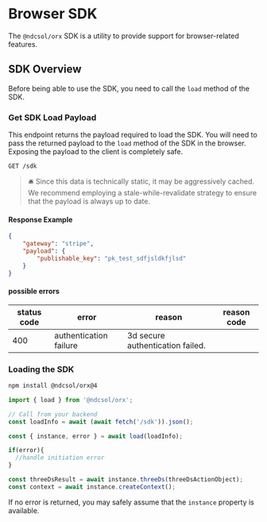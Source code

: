 # Browser SDK

The `@ndcsol/orx` SDK is a utility to provide support for browser-related features.  

## SDK Overview

Before being able to use the SDK, you need to call the `load` method of the SDK.  

### Get SDK Load Payload

This endpoint returns the payload required to load the SDK. You will need to pass the returned payload to the `load` method of the SDK in the browser. Exposing the payload to the client is completely safe. 


`GET /sdk`

> 🛎 Since this data is technically static, it may be aggressively cached. We recommend employing a stale-while-revalidate strategy to ensure that the payload is always up to date.

#### Response Example

```json filename="GET /sdk" copy
{
    "gateway": "stripe",
    "payload": {
        "publishable_key": "pk_test_sdfjsldkfjlsd"
    }
}
```
#### possible errors

| status code | error | reason | reason code |
|---|---|---|---|
| 400 | authentication failure | 3d secure authentication failed. | |

### Loading the SDK

```bash copy
npm install @ndcsol/orx@4
```

```ts copy
import { load } from '@ndcsol/orx';

// Call from your backend
const loadInfo = await (await fetch('/sdk')).json();

const { instance, error } = await load(loadInfo);

if(error){
  //handle initiation error
}

const threeDsResult = await instance.threeDs(threeDsActionObject);
const context = await instance.createContext();
```

If no error is returned, you may safely assume that the `instance` property is available. 

